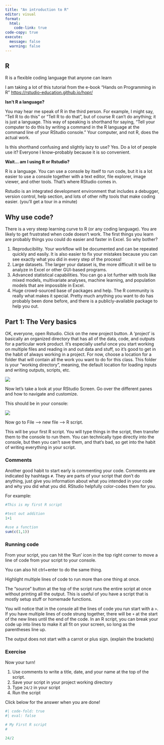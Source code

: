 ```yaml
---
title: "An introduction to R"
editor: visual
format:
  html:
    code-link: true
code-copy: true
execute: 
  message: false
  warning: false
---
```


## R

R is a flexible coding language that anyone can learn

I am taking a lot of this tutorial from the e-book "Hands on Programming in R" <https://rstudio-education.github.io/hopr/>

**Isn’t R a language?**

You may hear me speak of R in the third person. For example, I might say, “Tell R to do this” or “Tell R to do that”, but of course R can’t do anything; it is just a language. This way of speaking is shorthand for saying, “Tell your computer to do this by writing a command in the R language at the command line of your RStudio console.” Your computer, and not R, does the actual work.

Is this shorthand confusing and slightly lazy to use? Yes. Do a lot of people use it? Everyone I know–probably because it is so convenient.

**Wait... am I using R or Rstudio?**

R is a language. You can use a console by itself to run code, but it is a lot easier to use a console together with a text editor, file explorer, image viewer, and other tools. That's where RStudio comes in.

Rstudio is an integrated development environment that includes a debugger, version control, help section, and lots of other nifty tools that make coding easier. (you'll get a tour in a minute)

## Why use code?

There is a very steep learning curve to R (or any coding language). You are likely to get frustrated when code doesn't work. The first things you learn are probably things you could do easier and faster in Excel. So why bother?

1.  Reproducibility. Your workflow will be documented and can be repeated quickly and easily. It is also easier to fix your mistakes because you can see exactly what you did in every step of the process!
2.  Large datasets. The larger your dataset is, the more difficult it will be to analyze in Excel or other GUI-based programs.
3.  Advanced statistical capabilities. You can go a lot further with tools like mixed models, multivariate analyses, machine learning, and population models that are impossible in Excel.
4.  Huge crowd-sourced base of packages and help. The R community is really what makes it special. Pretty much anything you want to do has probably been done before, and there is a publicly-available package to help you out.

## Part 1: The Very basics

OK, everyone, open Rstudio. Click on the new project button. A 'project' is basically an organized directory that has all of the data, code, and outputs for a particular work product. It's especially useful once you start working on multiple files and reading in and out data and stuff, so it's good to get in the habit of always working in a project. For now, choose a location for a folder that will contain all the work you want to do for this class. This folder is your "working directory", meaning, the default location for loading inputs and writing outputs, scripts, etc.

![](images/clipboard-1877319971.png)

Now let's take a look at your RStudio Screen. Go over the different panes and how to navigate and customize.

This should be in your console:

![](images/clipboard-1223953277.png)

Now go to File –\> new file –\> R script.

This will be your first R script. You will type things in the script, then transfer them to the console to run them. You can technically type directly into the console, but then you can't save them, and that's bad, so get into the habit of writing everything in your script.

### Comments

Another good habit to start early is commenting your code. Comments are indicated by hashtags `#`. They are parts of your script that don't do anything, just give you information about what you intended in your code and why you did what you did. RStudio helpfully color-codes them for you.

For example:

```r
#This is my first R script

#test out addition
1+1

#use a function
sum(c(1,1))
```

### Running code

From your script, you can hit the 'Run' icon in the top right corner to move a line of code from your script to your console.

You can also hit ctrl+enter to do the same thing.

Highlight multiple lines of code to run more than one thing at once.

The "source" button at the top of the script runs the entire script at once without printing all the output. This is useful of you have a script that is mostly setup stuff or homemade functions.

You will notice that in the console all the lines of code you run start with a `>`. If you have multiple lines of code strung together, there will be `+` at the start of the new lines until the end of the code. In an R script, you can break your code up into lines to make it all fit on your screen, so long as the parentheses line up.

The output does not start with a carrot or plus sign. (explain the brackets)

### Exercise

Now your turn!

1.  Use comments to write a title, date, and your name at the top of the script.
2.  Save your script in your project working directory
3.  Type `24/2` in your script
4.  Run the script

Click below for the answer when you are done!

```r
#| code-fold: true
#| eval: false

# My First R script
#

24/2

```
